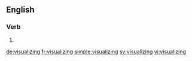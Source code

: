 
==English==

===Verb===
{{head|en|present participle}}

# {{present participle of|visualize|lang=en}}

[[de:visualizing]]
[[fr:visualizing]]
[[simple:visualizing]]
[[sv:visualizing]]
[[vi:visualizing]]
